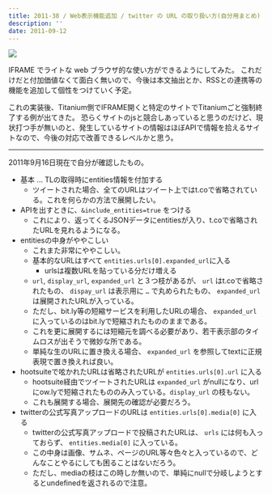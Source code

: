 ```yaml
---
title: 2011-38 / Web表示機能追加 / twitter の URL の取り扱い方(自分用まとめ)
description: ''
date: 2011-09-12
---
```


![](/img/blog/2011-38/20120126210527.jpeg)

IFRAME でライトな web ブラウザ的な使い方ができるようにしてみた。
これだけだと付加価値なくて面白く無いので、今後は本文抽出とか、RSSとの連携等の機能を追加して個性をつけていく予定。

これの実装後、Titanium側でIFRAME開くと特定のサイトでTitaniumごと強制終了する例が出てきた。
恐らくサイトのjsと競合しあっていると思うのだけど、現状打つ手が無いのと、発生しているサイトの情報はほぼAPIで情報を拾えるサイトなので、今後の対応で改善できるレベルかと思う。

----

2011年9月16日現在で自分が確認したもの。

- 基本 … TLの取得時にentities情報を付加する
    - ツイートされた場合、全てのURLはツイート上ではt.coで省略されている。これを何らかの方法で展開したい。
- APIを出すときに、`&include_entities=true` をつける
    - これにより、返ってくるJSONデータにentitiesが入り、t.coで省略されたURLを見れるようになる。
- entitiesの中身がややこしい
    - これまた非常にややこしい。
    - 基本的なURLはすべて `entities.urls[0].expanded_url`に入る
        - urlsは複数URLを貼っている分だけ増える
    - `url`, `display_url`, `expanded_url` と３つ枝があるが、 `url` はt.coで省略されたもの、 `dispay_url` は表示用に `…` で丸められたもの、 `expanded_url` は展開されたURLが入っている。
    - ただし、bit.ly等の短縮サービスを利用したURLの場合、 `expanded_url` に入っているのはbit.lyで短縮されたもののままである。
    - これを更に展開するには短縮元を調べる必要があり、若干表示部のタイムロスが出そうで微妙な所である。
    - 単純な生のURLに置き換える場合、 `expanded_url` を参照してtextに正規表現で置き換えれば良い。
- hootsuiteで呟かれたURLは省略されたURLが `entities.urls[0].url` に入る
    - hootsuite経由でツイートされたURLは `expanded_url` がnullになり、urlにow.lyで短縮されたもののみ入っている。`display_url` の枝もない。
    - これも展開する場合、展開先の確認が必要だろう。
- twitterの公式写真アップロードのURLは `entities.urls[0].media[0]` に入る
    - twitterの公式写真アップロードで投稿されたURLは、 `urls` には何も入っておらず、 `entities.media[0]` に入っている。
    - この中身は画像、サムネ、ページのURL等々色々と入っているので、どんなことやるにしても困ることはないだろう。
    - ただし、mediaの枝はこの時しか無いので、単純にnullで分岐しようとするとundefinedを返されるので注意。
